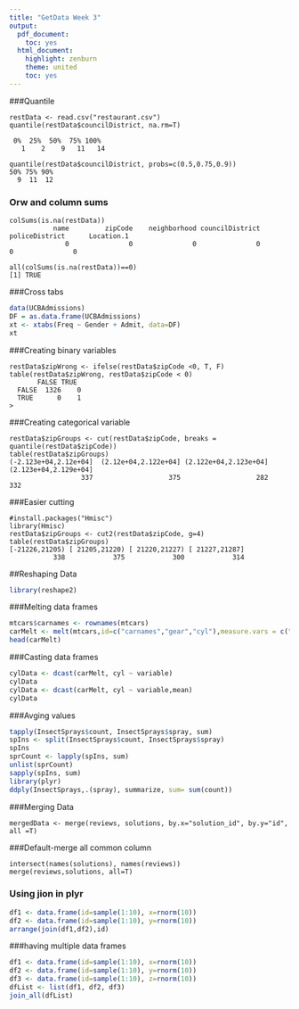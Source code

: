 ```yaml
---
title: "GetData Week 3"
output:
  pdf_document:
    toc: yes
  html_document:
    highlight: zenburn
    theme: united
    toc: yes
---
```

###Quantile
```
restData <- read.csv("restaurant.csv")
quantile(restData$councilDistrict, na.rm=T)

 0%  25%  50%  75% 100% 
   1    2    9   11   14 
   
quantile(restData$councilDistrict, probs=c(0.5,0.75,0.9))
50% 75% 90% 
  9  11  12 
```
### Orw and column sums
```
colSums(is.na(restData))
           name         zipCode    neighborhood councilDistrict  policeDistrict      Location.1 
              0               0               0               0               0               0 

all(colSums(is.na(restData))==0)
[1] TRUE
```
###Cross tabs
```r
data(UCBAdmissions)
DF = as.data.frame(UCBAdmissions)
xt <- xtabs(Freq ~ Gender + Admit, data=DF)
xt
```
###Creating binary variables
```
restData$zipWrong <- ifelse(restData$zipCode <0, T, F)
table(restData$zipWrong, restData$zipCode < 0)
       FALSE TRUE
  FALSE  1326    0
  TRUE      0    1
> 
```
###Creating categorical variable
```
restData$zipGroups <- cut(restData$zipCode, breaks = quantile(restData$zipCode))
table(restData$zipGroups)
(-2.123e+04,2.12e+04]  (2.12e+04,2.122e+04] (2.122e+04,2.123e+04] (2.123e+04,2.129e+04] 
                  337                   375                   282                   332 
```

###Easier cutting
```
#install.packages("Hmisc")
library(Hmisc)
restData$zipGroups <- cut2(restData$zipCode, g=4)
table(restData$zipGroups)
[-21226,21205) [ 21205,21220) [ 21220,21227) [ 21227,21287] 
           338            375            300            314 
```
##Reshaping Data
```r
library(reshape2)
```
###Melting data frames
```r
mtcars$carnames <- rownames(mtcars)
carMelt <- melt(mtcars,id=c("carnames","gear","cyl"),measure.vars = c("mpg","hp"))
head(carMelt)
```
###Casting data frames
```r
cylData <- dcast(carMelt, cyl ~ variable)
cylData
cylData <- dcast(carMelt, cyl ~ variable,mean)
cylData
```
###Avging values
```r
tapply(InsectSprays$count, InsectSprays$spray, sum)
spIns <- split(InsectSprays$count, InsectSprays$spray)
spIns
sprCount <- lapply(spIns, sum)
unlist(sprCount)
sapply(spIns, sum)
library(plyr)
ddply(InsectSprays,.(spray), summarize, sum= sum(count))
```
###Merging Data
```
mergedData <- merge(reviews, solutions, by.x="solution_id", by.y="id", all =T)
```
###Default-merge all common column
```
intersect(names(solutions), names(reviews))
merge(reviews,solutions, all=T)
```
### Using jion in plyr
```r
df1 <- data.frame(id=sample(1:10), x=rnorm(10))
df2 <- data.frame(id=sample(1:10), y=rnorm(10))
arrange(join(df1,df2),id)
```
###having multiple data frames
```r
df1 <- data.frame(id=sample(1:10), x=rnorm(10))
df2 <- data.frame(id=sample(1:10), y=rnorm(10))
df3 <- data.frame(id=sample(1:10), z=rnorm(10))
dfList <- list(df1, df2, df3)
join_all(dfList)
```









